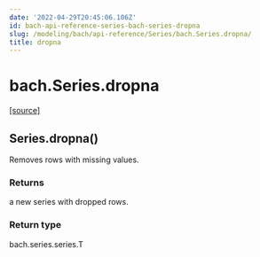 ```yaml
---
date: '2022-04-29T20:45:06.106Z'
id: bach-api-reference-series-bach-series-dropna
slug: /modeling/bach/api-reference/Series/bach.Series.dropna/
title: dropna
---
```


# bach.Series.dropna

<div class="method">

&#8203;<span class="view-source">[[source]](https://github.com/objectiv/objectiv-analytics/blob/main/bach/bach/series/series.py)</span>

<h2 class="signature-class"><span class="additional-name">Series.</span><span class="name">dropna(</span><small class="parameter-list"></small>)</h2>


<div class="content">

Removes rows with missing values.


### Returns

a new series with dropped rows.



### Return type

bach.series.series.T



</div>

</div>
